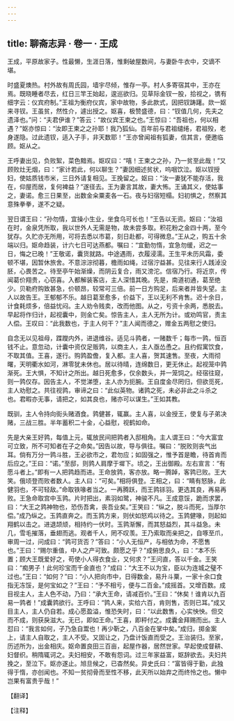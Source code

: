 ```yaml
---
---
---
```

title: 聊斋志异 · 卷一 · 王成
---

王成，平原故家子。性最懒，生涯日落，惟剩破屋数间，与妻卧牛衣中，交谪不堪。

时盛夏燠热。村外故有周氏园，墙宇尽倾，惟存一亭。村人多寄宿其中，王亦在焉。既晓睡者尽去，红日三竿王始起，逡巡欲归。见草际金钗一股，拾视之，镌有细字云：仪宾府制。”王祖为衡府仪宾，家中故物，多此款式，因把钗踌躇。欻一妪来寻钗。王虽贫，然性介，遽出授之。妪喜，极赞盛德，曰：“钗值几何，先夫之遗泽也。”问：“夫君伊谁？”答云：“故仪宾王柬之也。”王惊曰：“吾祖也，何以相遇？”妪亦惊曰：“汝即王柬之之孙耶！我乃狐仙。百年前与君祖缱绻，君祖殁，老身遂隐。过此遗钗，适入子手，非天数耶！”王亦曾闻祖有狐妻，信其言，便邀临顾。妪从之。

王呼妻出见，负败絮，菜色黯焉。妪叹曰：“嘻！王柬之之孙，乃一贫至此哉！”又顾败灶无烟，曰：“家计若此，何以聊生？”妻因细述贫状，呜咽饮泣。妪以钗授妇，使姑质钱市米，三日外请复相见。王挽留之。妪曰：“汝一妻犹不能存活，我在，仰屋而居，复何裨益？”遂径去。王为妻言其故，妻大怖。王诵其义，使姑事之，妻诺。愈三日果至，出数金籴粟麦各一石。夜与妇宿短榻。妇初惧之，然察其意殊拳拳，遂不之疑。

翌日谓王曰：“孙勿情，宜操小生业，坐食乌可长也！”王告以无资。妪曰：“汝祖在时，金泉凭所取，我以世外人无需是物，故未尝多取。积花粉之金四十两，至今犹存。久贮亦无所用，可将去悉以市葛，刻日赴都，可得微息。”王从之，购五十余端以归。妪命趋装，计六七日可达燕都。嘱曰：“宜勤勿惰，宜急勿缓，迟之一日，悔之已晚！”王敬诺，囊货就路。中途遇雨，衣履浸濡。王生平未历风霜，委顿不堪，因暂休旅舍。不意淙淙彻暮，檐雨如绳，过宿泞益甚。见往来行人践淖没胚，心畏苦之。待至亭午始渐燥，而阴云复合，雨又滂沱。信宿乃行。将近京，传闻葛价翔贵，心窃喜。入都解装客店，主人深惜其晚。先是，南道初通，葛至绝少。贝勒府购致甚急，价顿昂，较常可三倍。前一日方购足，后来者并皆失望。主人以故告王。王郁郁不乐。越日葛至愈多，价益下，王以无利不肯售。迟十余日，计食耗烦多，倍益忧闷。主人劝令贱卖，改而他图。从之，亏资十余两，悉脱去。早起将作归计，起视囊中，则金亡矣。惊告主人，主人无所为计。或劝鸣官，责主人偿。王叹曰：“此我数也，于主人何干？”主人闻而德之，赠金五两慰之使归。

自念无以见祖母，蹀躞内外，进退维谷。适见斗鹑者，一赌数千；每市一鹑，恒百钱不止。意忽动，计囊中资仅足贩鹑，以商主人，主人亟怂恿之。且约假寓饮食，不取其值。王喜，遂行。购鹑盈儋，复入都。主人喜，贺其速售。至夜，大雨彻曙，天明衢水如河，淋零犹未休也。居以待晴，连绵数日，更无休止。起视笼中鹑渐死。王大惧，不知计之所出。越日死愈多，仅余数头，并一笼饲之。经宿往窥，则一鹑仅存。因告主人，不觉涕堕，主人亦为扼腕。王自度金尽罔归，但欲觅死，主人劝慰之。共往视鹑，审谛之曰：“此似英物。诸鹑之死，未必非此之斗杀之也。君暇亦无事，请把之，如其良也，赌亦可以谋生。”王如其教。

既驯，主人令持向街头赌酒食。鹑健甚，辄赢。主人喜，以金授王，使复与子弟决赌，三战三胜。半年蓄积二十金，心益慰，视鹤如命。

先是大亲王好鹑，每值上元，辄放民间把鹑者入邸相角。主人谓王曰：“今大富宜可立致，所不可知者在子之命矣。”因告以故，导与俱往。嘱曰：“脱败则丧气出耳。倘有万分一鹑斗胜，王必欲市之，君勿应；如固强之，惟予首是瞻，待首肯而后应之。”王曰：“诺。”至邸，则鹑人肩摩于墀下。顷之，王出御殿。左右宣言：“有愿斗者上。”即有一人把鹑趋而进。王命放鹑，客亦放。略一腾踔，客鹑已败。王大笑。俄顷登而败者数人。主人曰：“可矣。”相将俱登。王相之，曰：“睛有怒脉，此健羽也，不可轻敌。”命取铁喙者当之。一再腾跃，而王鹑铩羽。更选其良，再易再败。王急命取宫中玉鹑。片时把出，素羽如鹭，神骏不凡。王成意馁，跪而求罢，曰：“大王之鹑神物也，恐伤吾禽，丧吾业矣。”王笑曰：“纵之，脱斗而死，当厚尔偿。”成乃纵之。玉鹑直奔之。而玉鹑方来，则伏如怒鸡以待之。玉鹑健喙，则起如翔鹤以击之。进退颉颃，相持约一伏时。玉鹑渐懈，而其怒益烈，其斗益急。未几，雪毛摧落，垂翅而逃。观者千人，罔不叹羡。王乃索取而亲把之，自啄至爪，审周一过，问成曰：“鹑可货否？”答曰：“小人无恒产，与相依为命，不愿售也。”王曰：“赐尔重值，中人之产可致。颇愿之乎？”成俯思良久，曰：“本不乐置；顾大王既爱好之，苟使小人得衣食业，又何求？”王问直，答以千金。王笑曰：“痴男子！此何珍宝而千金直也？”成曰：“大王不以为宝，臣以为连城之璧不过也。”王曰：“如何？”曰：“小人把向市中，日得数金，易升斗粟，一家十余口食指无冻馁，是何宝如之？”王曰：“予不相亏，便与二百金。”成摇首。又增百数。成目视主人，主人色不动，乃曰：“承大王命，请减百价。”王曰：“休矣！谁肯以九百易一鹑者！”成囊鹑欲行。王呼曰：“鹑人来，实给六百，肯则售，否则已耳。”成又目主人，主人仍自若。成心愿盈溢，惟恐失时，曰：“以此数售，心实怏怏。但交而不成，则获戾滋大。无已，即如王命。”王喜，即秤付之。成囊金拜赐而出。主人怼曰：“我言如何，子乃急自鬻也！再少靳之，八百金在掌中矣。”成归，掷金案上，请主人自取之，主人不受。又固让之，乃盘计饭直而受之。王治装归。至家，历述所为，出金相庆。妪命置良田三百亩，起屋作器，居然世家。早起使成督耕、妇督织。稍隋辄诃之。夫妇相安，不敢有怨词。过三年家益富，妪辞欲去。夫妇共挽之，至泣下。妪亦遂止。旭旦候之，已杳然矣。异史氏曰：“富皆得于勤，此独得于惰，亦创闻也。不知一贫彻骨而至性不移，此天所以始弃之而终怜之也。懒中岂果有富贵乎哉！”

【翻译】

【注释】

